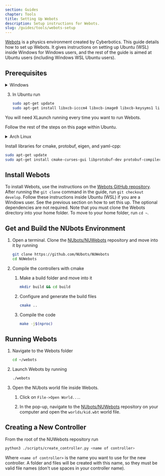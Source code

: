 ```yaml
---
section: Guides
chapter: Tools
title: Setting Up Webots
description: Setup instructions for Webots.
slug: /guides/tools/webots-setup
---
```


[Webots](https://cyberbotics.com/) is a physics environment created by Cyberbotics. This guide details how to set up Webots. It gives instructions on setting up Ubuntu (WSL) inside Windows for Windows users, and the rest of the guide is aimed at Ubuntu users (including Windows WSL Ubuntu users).

## Prerequisites

<details>

<summary>Windows</summary>

1. Follow the instructions for setting up Ubuntu in WSL on the [Getting Started NUbook page under the Windows tab in the Docker section](/guides/main/getting-started#docker).

2. Since Webots uses a GUI, we will need to set up a way to launch and display the program. Use [these instructions](https://medium.com/@chuckdries/installing-gitkraken-in-wsl-2-15bf6459f823) which is for a similar scenario, but with GitKraken instead of Webots. **Take note of the following changes**:

   - You can ignore installing and launching GitKraken. Instead, we will use the Webots instructions later in this guide to install and launch Webots.

   - When running XLaunch configuration, **uncheck 'Native opengl'** on the third window.

   - To prevent having to set the DISPLAY environment variable every time, run the following command in Ubuntu:

     ```sh
     echo 'export DISPLAY=$(cat /etc/resolv.conf | grep nameserver | awk '\''{print $2; exit;}'\''):0.0' >> ~/.bashrc
     ```

   <Alert type='info'>

   To be able to copy and paste into the Ubuntu terminal, right-click on the bar at the top of the Ubuntu window. Then click on **Properties**, and enable **Use Ctrl+Shift+C/V as Copy/Paste** in the **Options** tab. Note that this is <kbd>Ctrl</kbd>+<kbd>Shift</kbd>+<kbd>C</kbd>/<kbd>V</kbd> not <kbd>Ctrl</kbd>+<kbd>C</kbd>/<kbd>V</kbd>.

   </Alert>

<<<<<<< HEAD
5. Back in Windows, open Powershell and run `ipconfig`. Look for an entry that does **not** contain `VEthernet` in the name and contains an IPv4 address. Note down the IPv4 address. We will refer to it as `<IPv4 Address>`.

6. In Ubuntu, run `export DISPLAY=<IPv4 Address>:0.0`, using the IPv4 address from the previous step.

Follow the rest of the steps on this page within Ubuntu.

</details>


3. In Ubuntu run

   ```sh
   sudo apt-get update
   sudo apt-get install libxcb-icccm4 libxcb-image0 libxcb-keysyms1 libxcb-render-util0 libxcb-xfixes0 libxcb-xinerama0 libxcb-xkb1 libxkbcommon-x11-0 libxkbcommon0
   ```

<Alert type='info'>

You will need XLaunch running every time you want to run Webots.

</Alert>

Follow the rest of the steps on this page within Ubuntu.

</details>

<details>

<summary> Arch Linux </summary>

1. Run `pacman -S --needed git lsb-release cmake swig glu glib2 freeimage freetype2 libxml2 libzip boost-libs gd libgcrypt libzip readline pbzip2 pciutils wget zip unzip jdk-openjdk libusb` to obtain the required dependencies.

2. After the clone step below, save 
	```diff
	--- a/src/webots/Makefile
	+++ b/src/webots/Makefile
	@@ -123,7 +123,7 @@
	 CFLAGS             = -fPIC
	 CXXFLAGS           = -std=c++11
	 MOC                = $(WEBOTS_PATH)/bin/qt/moc
	-LIBS              += $(WEBOTS_DEPENDENCY_PATH)/lua-5.2.3/src/liblua.a $(LIB_WREN) -Wl,-rpath $(WEBOTS_LIB_PATH) -L$(WEBOTS_LIB_PATH) -lQt5Core -lQt5Network -lQt5Gui -lQt5OpenGL -lQt5WebSockets -lQt5Widgets -lQt5PrintSupport -lQt5WebEngine -lQt5WebEngineCore -lQt5WebEngineWidgets -lQt5Multimedia -lQt5MultimediaWidgets -lQt5Sql -lQt5Sensors -lQt5WebChannel -lQt5Xml -lopenal -lGL -lusb -lGLU -ldl -lOIS -lcrypto -lpico -lfreetype -lassimp -lrt
	+LIBS              += $(WEBOTS_DEPENDENCY_PATH)/lua-5.2.3/src/liblua.a $(LIB_WREN) -Wl,-rpath $(WEBOTS_LIB_PATH) -L$(WEBOTS_LIB_PATH) -lQt5Core -lQt5Network -lQt5Gui -lQt5OpenGL -lQt5WebSockets -lQt5Widgets -lQt5PrintSupport -lQt5WebEngine -lQt5WebEngineCore -lQt5WebEngineWidgets -lQt5Multimedia -lQt5MultimediaWidgets -lQt5Sql -lQt5Sensors -lQt5WebChannel -lQt5Xml -lopenal -lGL $(pkg-config --libs libusb-1.0) -lGLU -ldl -lOIS -lcrypto -lpico -lfreetype -lassimp -lrt
	 LD_FLAGS           = -rdynamic
	 EXTRA_CMD          = cp launcher/webots-linux.sh $(WEBOTS_PATH)/webots && chmod 755 $(WEBOTS_PATH)/webots
	 FILES_TO_REMOVE    = $(WEBOTS_PATH)/webots
	```
	as `usb.patch` in the folder that you cloned Webots into then run
	```sh
	git apply usb.patch
	```

</details>

Install libraries for cmake, protobuf, eigen, and yaml-cpp:

```sh
sudo apt-get update
sudo apt-get install cmake-curses-gui libprotobuf-dev protobuf-compiler libeigen3-dev libyaml-cpp-dev
```

## Install Webots

To install Webots, use the instructions on the [Webots GitHub repository](https://github.com/cyberbotics/webots/wiki/Linux-installation). After running the `git clone` command in the guide, run `git checkout develop`. Follow these instructions inside Ubuntu (WSL) if you are a Windows user. See the previous section on how to set this up. The optional dependencies are not required. Note that you must clone the Webots directory into your home folder. To move to your home folder, run `cd ~`.

## Get and Build the NUbots Environment

1. Open a terminal. Clone the [NUbots/NUWebots](https://github.com/NUbots/NUWebots/) repository and move into it by running

   ```sh
   git clone https://github.com/NUbots/NUWebots
   cd NUWebots
   ```

2. Compile the controllers with cmake

   1. Make a build folder and move into it

      ```sh
      mkdir build && cd build
      ```

   2. Configure and generate the build files

      ```sh
      cmake ..
      ```

   3. Compile the code

      ```sh
      make -j$(nproc)
      ```

## Running Webots

1. Navigate to the Webots folder

   ```sh
   cd ~/webots
   ```

2. Launch Webots by running

   ```sh
   ./webots
   ```

3. Open the NUbots world file inside Webots.

   1. Click on `File->Open World...`.

   2. In the pop-up, navigate to the [NUbots/NUWebots](https://github.com/NUbots/NUWebots/) repository on your computer and open the `worlds/kid.wbt` world file.

## Creating a New Controller

From the root of the NUWebots repository run

```sh
python3 ./scripts/create_controller.py <name of controller>
```

Where `<name of controller>` is the name you want to use for the new controller. A folder and files will be created with this name, so they must be valid file names (don't use spaces in your controller name).
